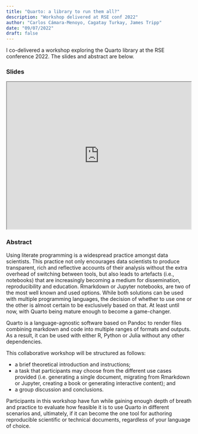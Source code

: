 ```yaml
---
title: "Quarto: a library to run them all?"
description: "Workshop delivered at RSE conf 2022"
author: "Carlos Cámara-Menoyo, Cagatay Turkay, James Tripp"
date: "09/07/2022"
draft: false
---
```


I co-delivered a workshop exploring the Quarto library at the RSE conference 2022. The slides and abstract are below.

### Slides

<iframe src="https://warwickcim.github.io/quarto-workshop/slides/slides.html" height="400" width="500"></iframe>

### Abstract

Using literate programming is a widespread practice amongst data scientists. This practice not only encourages data scientists to produce transparent, rich and reflective accounts of their analysis without the extra overhead of switching between tools, but also leads to artefacts (i.e., notebooks) that are increasingly becoming a medium for dissemination, reproducibility and education. Rmarkdown or Jupyter notebooks, are two of the most well known and used options. While both solutions can be used with multiple programming languages, the decision of whether to use one or the other is almost certain to be exclusively based on that. At least until now, with Quarto being mature enough to become a game-changer.

Quarto is a language-agnostic software based on Pandoc to render files combining markdown and code into multiple ranges of formats and outputs. As a result, it can be used with either R, Python or Julia without any other dependencies.

This collaborative workshop will be structured as follows: 

* a brief theoretical introduction and instructions; 
* a task that participants may choose from the different use cases provided (i.e. generating a single document, migrating from Rmarkdown or Jupyter, creating a book or generating interactive content); and 
* a group discussion and conclusions.

Participants in this workshop have fun while gaining enough depth of breath and practice to evaluate how feasible it is to use Quarto in different scenarios and, ultimately, if it can become the one tool for authoring reproducible scientific or technical documents, regardless of your language of choice.
